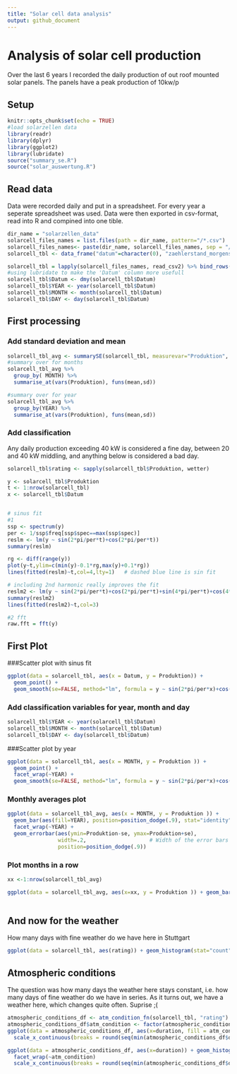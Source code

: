 ```yaml
---
title: "Solar cell data analysis"
output: github_document
---
```

# Analysis of solar cell production

Over the last 6 years I recorded the daily production of out roof mounted solar panels. The panels have a peak production of 10kw/p

## Setup
```r
knitr::opts_chunk$set(echo = TRUE)
#load solarzellen data
library(readr)
library(dplyr)
library(ggplot2)
library(lubridate)
source("summary_se.R")
source("solar_auswertung.R")
```

## Read data
Data were recorded daily and put in a spreadsheet. For every year a seperate spreadsheet was used. Data were then exported in csv-format, read into R and compined into one tible.


```r
dir_name = "solarzellen_data"
solarcell_files_names = list.files(path = dir_name, pattern="/*.csv")
solarcell_files_names<- paste(dir_name, solarcell_files_names, sep = "/")
solarcell_tbl <- data_frame("datum"=character(0), "zaehlerstand_morgens"= numeric(0), "zaehlerstand_abends" = numeric(0),"produktion"= numeric(0),"eigen_verbrauch"= numeric(0),"eingespeist"= numeric(0))

solarcell_tbl = lapply(solarcell_files_names, read_csv2) %>% bind_rows()
#using lubridate to make the 'Datum' column more usefull
solarcell_tbl$Datum <- dmy(solarcell_tbl$Datum)
solarcell_tbl$YEAR <- year(solarcell_tbl$Datum)
solarcell_tbl$MONTH <- month(solarcell_tbl$Datum)
solarcell_tbl$DAY <- day(solarcell_tbl$Datum)

```
## First processing
### Add standard deviation and mean
```r
solarcell_tbl_avg <- summarySE(solarcell_tbl, measurevar="Produktion", groupvars=c("YEAR","MONTH"))
#summary over for months
solarcell_tbl_avg %>% 
  group_by( MONTH) %>% 
  summarise_at(vars(Produktion), funs(mean,sd))

#summary over for year
solarcell_tbl_avg %>% 
  group_by(YEAR) %>% 
  summarise_at(vars(Produktion), funs(mean,sd))
```

### Add classification 
Any daily production exceeding 40 kW is considered a fine day, between 20 and 40 kW middling, and anything below is considered a bad day.

```r
solarcell_tbl$rating <- sapply(solarcell_tbl$Produktion, wetter)
```

```r
y <- solarcell_tbl$Produktion
t <- 1:nrow(solarcell_tbl)
x <- solarcell_tbl$Datum


# sinus fit 
#1
ssp <- spectrum(y) 
per <- 1/ssp$freq[ssp$spec==max(ssp$spec)]
reslm <- lm(y ~ sin(2*pi/per*t)+cos(2*pi/per*t))
summary(reslm)

rg <- diff(range(y))
plot(y~t,ylim=c(min(y)-0.1*rg,max(y)+0.1*rg))
lines(fitted(reslm)~t,col=4,lty=1)   # dashed blue line is sin fit

# including 2nd harmonic really improves the fit
reslm2 <- lm(y ~ sin(2*pi/per*t)+cos(2*pi/per*t)+sin(4*pi/per*t)+cos(4*pi/per*t))
summary(reslm2)
lines(fitted(reslm2)~t,col=3) 

#2 fft
raw.fft = fft(y)
```
## First Plot

###Scatter plot with sinus fit
```r
ggplot(data = solarcell_tbl, aes(x = Datum, y = Produktion)) + 
  geom_point() + 
  geom_smooth(se=FALSE, method="lm", formula = y ~ sin(2*pi/per*x)+cos(2*pi/per*x))
```
### Add classification variables for year, month and day
```r
solarcell_tbl$YEAR <- year(solarcell_tbl$Datum)
solarcell_tbl$MONTH <- month(solarcell_tbl$Datum)
solarcell_tbl$DAY <- day(solarcell_tbl$Datum)
```

###Scatter plot by year
```r

ggplot(data = solarcell_tbl, aes(x = MONTH, y = Produktion )) + 
  geom_point() +
  facet_wrap(~YEAR) +
  geom_smooth(se=FALSE, method="lm", formula = y ~ sin(2*pi/per*x)+cos(2*pi/per*x)+sin(4*pi/per*x)+cos(4*pi/per*x))


```
### Monthly averages plot

```r
ggplot(data = solarcell_tbl_avg, aes(x = MONTH, y = Produktion )) + 
  geom_bar(aes(fill=YEAR), position=position_dodge(.9), stat="identity") +
  facet_wrap(~YEAR) +
  geom_errorbar(aes(ymin=Produktion-se, ymax=Produktion+se),
                width=.2,                    # Width of the error bars
                position=position_dodge(.9))
```

### Plot months in a row
```r
xx <-1:nrow(solarcell_tbl_avg)

ggplot(data = solarcell_tbl_avg, aes(x=xx, y = Produktion )) + geom_bar( stat="identity", width = 0.5)
  
```

## And now for the weather
How many days with fine weather do we have here in Stuttgart

```r
ggplot(data = solarcell_tbl, aes(rating)) + geom_histogram(stat="count") + facet_wrap(~YEAR)

```

## Atmospheric conditions
The question was how many days the weather here stays constant, i.e. how many days of fine weather do we have in series. As it turns out, we have a weather here, which changes quite often. Suprise ;(

```r
atmospheric_conditions_df <- atm_condition_fn(solarcell_tbl, "rating")
atmospheric_conditions_df$atm_condition <- factor(atmospheric_conditions_df$atm_condition)
ggplot(data = atmospheric_conditions_df, aes(x=duration, fill = atm_condition)) + geom_histogram(binwidth=.5, position = "dodge") +
  scale_x_continuous(breaks = round(seq(min(atmospheric_conditions_df$duration), max(atmospheric_conditions_df$duration), by = 1),1)) 


```
```r

ggplot(data = atmospheric_conditions_df, aes(x=duration)) + geom_histogram(binwidth=.5, position = "identity") +
  facet_wrap(~atm_condition)
  scale_x_continuous(breaks = round(seq(min(atmospheric_conditions_df$duration), max(atmospheric_conditions_df$duration), by = 1),1)) 


```
